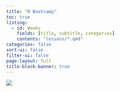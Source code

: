 ```yaml
---
title: "R Bootcamp"
toc: true
listing: 
  - id: Weeks
    fields: [title, subtitle, categories]
    contents: "lessons/*.qmd"
categories: false
sort-ui: false
filter-ui: false
page-layout: full
title-block-banner: true
---
```


![](pictures/website_thumbnail.png){ style="display: block; margin: 0 auto" }

<br>